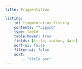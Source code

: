 ```yaml
---
title: Fragmentation

listing:
  - id: fragmentation-listing
    contents: "*.ipynb"
    type: table
    table-hover: true
    fields: [title, author, date]
    sort-ui: false
    filter-ui: false
    sort:
        - "title asc"
---
```


::: {#fragmentation-listing}
:::
